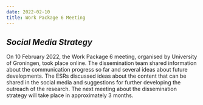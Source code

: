 ---
date: 2022-02-10
title: Work Package 6 Meeting
---


## *Social Media Strategy*


On 10 February 2022, the Work Package 6 meeting, organised by University of Groningen, took place online. The dissemination team shared information about the communication progress so far and several ideas about future developments.
The ESRs discussed ideas about the content that can be shared in the social media and suggestions for further developing the outreach of the research. The next meeting about the dissemination strategy will take place in approximately 3 months.
